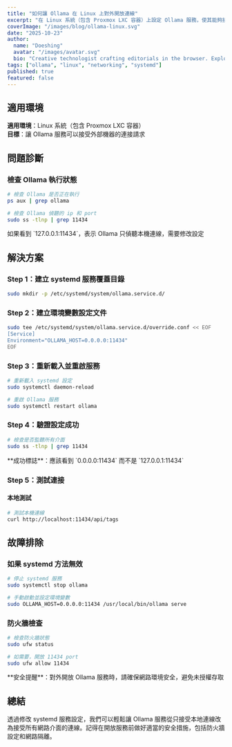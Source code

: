```yaml
---
title: "如何讓 Ollama 在 Linux 上對外開放連線"
excerpt: "在 Linux 系統（包含 Proxmox LXC 容器）上設定 Ollama 服務，使其能夠接受外部機器的連接請求。"
coverImage: "/images/blog/ollama-linux.svg"
date: "2025-10-23"
author:
  name: "Doeshing"
  avatar: "/images/avatar.svg"
  bio: "Creative technologist crafting editorials in the browser. Exploring the sweet spot between storytelling, design, and modern web tooling."
tags: ["ollama", "linux", "networking", "systemd"]
published: true
featured: false
---
```


## 適用環境

**適用環境**：Linux 系統（包含 Proxmox LXC 容器）  
**目標**：讓 Ollama 服務可以接受外部機器的連接請求

## 問題診斷

### 檢查 Ollama 執行狀態

```bash
# 檢查 Ollama 是否正在執行
ps aux | grep ollama

# 檢查 Ollama 偵聽的 ip 和 port
sudo ss -tlnp | grep 11434
```

<Callout type="warning">
如果看到 `127.0.0.1:11434`，表示 Ollama 只偵聽本機連線，需要修改設定
</Callout>

## 解決方案

### Step 1：建立 systemd 服務覆蓋目錄

```bash
sudo mkdir -p /etc/systemd/system/ollama.service.d/
```

### Step 2：建立環境變數設定文件

```bash
sudo tee /etc/systemd/system/ollama.service.d/override.conf << EOF
[Service]
Environment="OLLAMA_HOST=0.0.0.0:11434"
EOF
```

### Step 3：重新載入並重啟服務

```bash
# 重新載入 systemd 設定
sudo systemctl daemon-reload

# 重啟 Ollama 服務
sudo systemctl restart ollama
```

### Step 4：驗證設定成功

```bash
# 檢查是否監聽所有介面
sudo ss -tlnp | grep 11434
```

<Callout type="success">
**成功標誌**：應該看到 `0.0.0.0:11434` 而不是 `127.0.0.1:11434`
</Callout>

### Step 5：測試連接

#### 本地測試

```bash
# 測試本機連線
curl http://localhost:11434/api/tags
```

## 故障排除

### 如果 systemd 方法無效

```bash
# 停止 systemd 服務
sudo systemctl stop ollama

# 手動啟動並設定環境變數
sudo OLLAMA_HOST=0.0.0.0:11434 /usr/local/bin/ollama serve
```

### 防火牆檢查

```bash
# 檢查防火牆狀態
sudo ufw status

# 如需要，開放 11434 port
sudo ufw allow 11434
```

<Callout type="danger">
**安全提醒**：對外開放 Ollama 服務時，請確保網路環境安全，避免未授權存取
</Callout>

## 總結

透過修改 systemd 服務設定，我們可以輕鬆讓 Ollama 服務從只接受本地連線改為接受所有網路介面的連線。記得在開放服務前做好適當的安全措施，包括防火牆設定和網路隔離。
